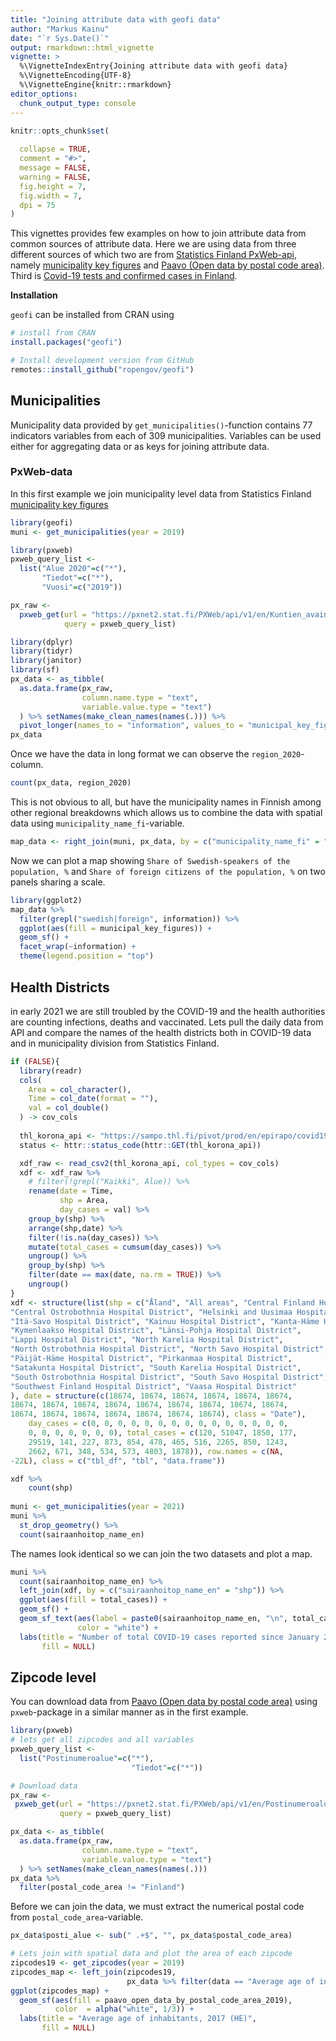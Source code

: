 ```yaml
---
title: "Joining attribute data with geofi data"
author: "Markus Kainu"
date: "`r Sys.Date()`"
output: rmarkdown::html_vignette
vignette: >
  %\VignetteIndexEntry{Joining attribute data with geofi data}
  %\VignetteEncoding{UTF-8}
  %\VignetteEngine{knitr::rmarkdown}
editor_options: 
  chunk_output_type: console
---
```


```r
knitr::opts_chunk$set(
  
  collapse = TRUE,
  comment = "#>",
  message = FALSE, 
  warning = FALSE,
  fig.height = 7, 
  fig.width = 7,
  dpi = 75
)
```

This vignettes provides few examples on how to join attribute data from common sources of attribute data. Here we are using data from three different sources of which two are from [Statistics Finland PxWeb-api](https://pxnet2.stat.fi/PXWeb/pxweb/en/), namely [municipality key figures](https://pxnet2.stat.fi/PXWeb/pxweb/en/Kuntien_avainluvut/) and [Paavo (Open data by postal code area)](https://pxnet2.stat.fi/PXWeb/pxweb/en/Postinumeroalueittainen_avoin_tieto/). Third is [Covid-19 tests and confirmed cases in Finland](https://thl.fi/fi/tilastot-ja-data/aineistot-ja-palvelut/avoin-data/varmistetut-koronatapaukset-suomessa-covid-19-).

**Installation**

`geofi` can be installed from CRAN using

```r
# install from CRAN
install.packages("geofi")

# Install development version from GitHub
remotes::install_github("ropengov/geofi")
```


## Municipalities

Municipality data provided by `get_municipalities()`-function contains 77 indicators variables from each of 309 municipalities. Variables can be used either for aggregating data or as keys for joining attribute data. 

### PxWeb-data

In this first example we join municipality level data from Statistics Finland [municipality key figures](https://pxnet2.stat.fi/PXWeb/pxweb/en/Kuntien_avainluvut/)

```r
library(geofi)
muni <- get_municipalities(year = 2019)

library(pxweb)
pxweb_query_list <-
  list("Alue 2020"=c("*"),
       "Tiedot"=c("*"),
       "Vuosi"=c("2019"))

px_raw <-
  pxweb_get(url = "https://pxnet2.stat.fi/PXWeb/api/v1/en/Kuntien_avainluvut/2020/kuntien_avainluvut_2020_aikasarja.px",
            query = pxweb_query_list)

library(dplyr)
library(tidyr)
library(janitor)
library(sf)
px_data <- as_tibble(
  as.data.frame(px_raw, 
                column.name.type = "text", 
                variable.value.type = "text")
  ) %>% setNames(make_clean_names(names(.))) %>% 
  pivot_longer(names_to = "information", values_to = "municipal_key_figures", 3:ncol(.))
px_data
```

Once we have the data in long format we can observe the `region_2020`-column.

```r
count(px_data, region_2020)
```

This is not obvious to all, but have the municipality names in Finnish among other regional breakdowns which allows us to combine the data with spatial data using `municipality_name_fi`-variable. 

```r
map_data <- right_join(muni, px_data, by = c("municipality_name_fi" = "region_2020"))
```

Now we can plot a map showing `Share of Swedish-speakers of the population, %` and `Share of foreign citizens of the population, %` on two panels sharing a scale.

```r
library(ggplot2)
map_data %>% 
  filter(grepl("swedish|foreign", information)) %>% 
  ggplot(aes(fill = municipal_key_figures)) + 
  geom_sf() + 
  facet_wrap(~information) +
  theme(legend.position = "top")
```


## Health Districts

in early 2021 we are still troubled by the COVID-19 and the health authorities are counting infections, deaths and vaccinated. Lets pull the daily data from API and compare the names of the health districts both in COVID-19 data and in municipality division from Statistics Finland. 

```r
if (FALSE){
  library(readr)
  cols(
    Area = col_character(),
    Time = col_date(format = ""),
    val = col_double()
  ) -> cov_cols
  
  thl_korona_api <- "https://sampo.thl.fi/pivot/prod/en/epirapo/covid19case/fact_epirapo_covid19case.csv?row=dateweek20200101-508804L&column=hcdmunicipality2020-445222L"
  status <- httr::status_code(httr::GET(thl_korona_api))

  xdf_raw <- read_csv2(thl_korona_api, col_types = cov_cols)
  xdf <- xdf_raw %>% 
    # filter(!grepl("Kaikki", Alue)) %>% 
    rename(date = Time, 
           shp = Area, 
           day_cases = val) %>% 
    group_by(shp) %>% 
    arrange(shp,date) %>% 
    filter(!is.na(day_cases)) %>% 
    mutate(total_cases = cumsum(day_cases)) %>% 
    ungroup() %>% 
    group_by(shp) %>% 
    filter(date == max(date, na.rm = TRUE)) %>% 
    ungroup()
} 
xdf <- structure(list(shp = c("Åland", "All areas", "Central Finland Hospital District", 
"Central Ostrobothnia Hospital District", "Helsinki and Uusimaa Hospital District", 
"Itä-Savo Hospital District", "Kainuu Hospital District", "Kanta-Häme Hospital District", 
"Kymenlaakso Hospital District", "Länsi-Pohja Hospital District", 
"Lappi Hospital District", "North Karelia Hospital District", 
"North Ostrobothnia Hospital District", "North Savo Hospital District", 
"Päijät-Häme Hospital District", "Pirkanmaa Hospital District", 
"Satakunta Hospital District", "South Karelia Hospital District", 
"South Ostrobothnia Hospital District", "South Savo Hospital District", 
"Southwest Finland Hospital District", "Vaasa Hospital District"
), date = structure(c(18674, 18674, 18674, 18674, 18674, 18674, 
18674, 18674, 18674, 18674, 18674, 18674, 18674, 18674, 18674, 
18674, 18674, 18674, 18674, 18674, 18674, 18674), class = "Date"), 
    day_cases = c(0, 0, 0, 0, 0, 0, 0, 0, 0, 0, 0, 0, 0, 0, 0, 
    0, 0, 0, 0, 0, 0, 0), total_cases = c(120, 51047, 1850, 177, 
    29519, 141, 227, 873, 854, 478, 465, 516, 2265, 850, 1243, 
    2662, 671, 348, 534, 573, 4803, 1878)), row.names = c(NA, 
-22L), class = c("tbl_df", "tbl", "data.frame"))

xdf %>% 
    count(shp)
  
muni <- get_municipalities(year = 2021) 
muni %>% 
  st_drop_geometry() %>% 
  count(sairaanhoitop_name_en)
```

The names look identical so we can join the two datasets and plot a map.

```r
muni %>% 
  count(sairaanhoitop_name_en) %>% 
  left_join(xdf, by = c("sairaanhoitop_name_en" = "shp")) %>% 
  ggplot(aes(fill = total_cases)) +
  geom_sf() +
  geom_sf_text(aes(label = paste0(sairaanhoitop_name_en, "\n", total_cases)), 
               color = "white") +
  labs(title = "Number of total COVID-19 cases reported since January 2020", 
       fill = NULL)
```


## Zipcode level

You can download data from [Paavo (Open data by postal code area)](https://pxnet2.stat.fi/PXWeb/pxweb/en/Postinumeroalueittainen_avoin_tieto/) using `pxweb`-package in a similar manner as in the first example.

```r
library(pxweb)
# lets get all zipcodes and all variables
pxweb_query_list <- 
  list("Postinumeroalue"=c("*"),
                           "Tiedot"=c("*"))

# Download data 
px_raw <- 
 pxweb_get(url = "https://pxnet2.stat.fi/PXWeb/api/v1/en/Postinumeroalueittainen_avoin_tieto/2019/paavo_1_he_2019.px",
           query = pxweb_query_list)

px_data <- as_tibble(
  as.data.frame(px_raw, 
                column.name.type = "text", 
                variable.value.type = "text")
  ) %>% setNames(make_clean_names(names(.)))
px_data %>% 
  filter(postal_code_area != "Finland")
```

Before we can join the data, we must extract the numerical postal code from `postal_code_area`-variable.

```r
px_data$posti_alue <- sub(" .+$", "", px_data$postal_code_area)

# Lets join with spatial data and plot the area of each zipcode
zipcodes19 <- get_zipcodes(year = 2019) 
zipcodes_map <- left_join(zipcodes19, 
                          px_data %>% filter(data == "Average age of inhabitants, 2017 (HE)"))
ggplot(zipcodes_map) + 
  geom_sf(aes(fill = paavo_open_data_by_postal_code_area_2019), 
          color  = alpha("white", 1/3)) +
  labs(title = "Average age of inhabitants, 2017 (HE)", 
       fill = NULL)
```

